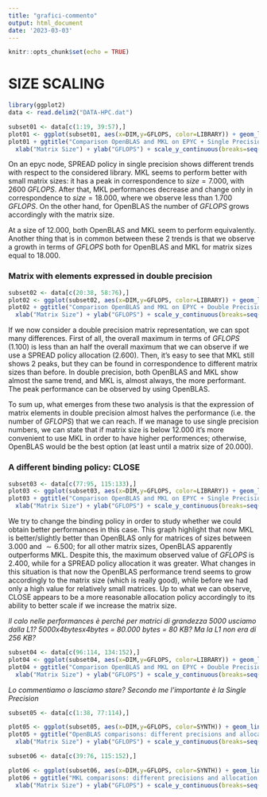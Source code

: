 ```yaml
---
title: "grafici-commento"
output: html_document
date: '2023-03-03'
---
```


```r
knitr::opts_chunk$set(echo = TRUE)
```

# SIZE SCALING

```r
library(ggplot2)
data <- read.delim2("DATA-HPC.dat")
```


```r
subset01 <- data[c(1:19, 39:57),]
plot01 <- ggplot(subset01, aes(x=DIM,y=GFLOPS, color=LIBRARY)) + geom_line() + geom_point()
plot01 + ggtitle("Comparison OpenBLAS and MKL on EPYC + Single Precision + SPREAD allocation policy") +
  xlab("Matrix Size") + ylab("GFLOPS") + scale_y_continuous(breaks=seq(0,3000,200)) + scale_x_continuous(breaks=seq(0,20000,2000))
```
On an epyc node, SPREAD policy in single precision shows different trends with respect to the considered library.
MKL seems to perform better with small matrix sizes: it has a peak in correspondence to $size=7.000$, with $2600\;GFLOPS$. After that, MKL performances decrease and change only in correspondence to $size=18.000$, where we observe less than $1.700\;GFLOPS$.
On the other hand, for OpenBLAS the number of $GFLOPS$ grows accordingly with the matrix size. 

At a size of $12.000$, both OpenBLAS and MKL seem to perform equivalently. 
Another thing that is in common between these 2 trends is that we observe a growth in terms of $GFLOPS$ both for OpenBLAS and MKL for matrix sizes equal to $18.000$.

### Matrix with elements expressed in double precision

```r
subset02 <- data[c(20:38, 58:76),]
plot02 <- ggplot(subset02, aes(x=DIM,y=GFLOPS, color=LIBRARY)) + geom_line() + geom_point()
plot02 + ggtitle("Comparison OpenBLAS and MKL on EPYC + Double Precision + SPREAD allocation policy") +
  xlab("Matrix Size") + ylab("GFLOPS") + scale_y_continuous(breaks=seq(0,3000,200)) + scale_x_continuous(breaks=seq(0,20000,2000))
```

If we now consider a double precision matrix representation, we can spot many differences. 
First of all, the overall maximum in terms of $GFLOPS$ ($1.100$) is less than an half the overall maximum that we can observe if we use a SPREAD policy allocation ($2.600$). 
Then, it's easy to see that MKL still shows 2 peaks, but they can be found in correspondence to different matrix sizes than before.
In double precision, both OpenBLAS and MKL show almost the same trend, and MKL is, almost always, the more performant. 
The peak performance can be observed by using OpenBLAS. 

To sum up, what emerges from these two analysis is that the expression of matrix elements in double precision almost halves the performance (i.e. the number of $GFLOPS$) that we can reach. If we manage to use single precision numbers, we can state that if matrix size is below $12.000$ it's more convenient to use MKL in order to have higher performences; otherwise, OpenBLAS would be the best option (at least until a matrix size of $20.000$). 


### A different binding policy: CLOSE

```r
subset03 <- data[c(77:95, 115:133),]
plot03 <- ggplot(subset03, aes(x=DIM,y=GFLOPS, color=LIBRARY)) + geom_line() + geom_point()
plot03 + ggtitle("Comparison OpenBLAS and MKL on EPYC + Single Precision + CLOSE allocation policy") +
  xlab("Matrix Size") + ylab("GFLOPS") + scale_y_continuous(breaks=seq(0,3000,200)) + scale_x_continuous(breaks=seq(0,20000,2000))
```
We try to change the binding policy in order to study whether we could obtain better performances in this case.
This graph highlight that now MKL is better/slightly better than OpenBLAS only for matrices of sizes between $3.000$ and $\sim 6.500$; for all other matrix sizes, OpenBLAS apparently outperforms MKL. 
Despite this, the maximum observed value of $GFLOPS$ is $2.400$, while for a SPREAD policy allocation it was greater. What changes in this situation is that now the OpenBLAS performance trend seems to grow accordingly to the matrix size (which is really good), while before we had only a high value for relatively small matrices. 
Up to what we can observe, CLOSE appears to be a more reasonable allocation policy accordingly to its ability to better scale if we increase the matrix size. 

*Il calo nelle performances è perché per matrici di grandezza 5000 usciamo dalla L1?*
*5000x4bytesx4bytes = 80.000 bytes = 80 KB? Ma la L1 non era di 256 KB?*


```r
subset04 <- data[c(96:114, 134:152),]
plot04 <- ggplot(subset04, aes(x=DIM,y=GFLOPS, color=LIBRARY)) + geom_line() + geom_point()
plot04 + ggtitle("Comparison OpenBLAS and MKL on EPYC + Double Precision + CLOSE allocation policy") +
  xlab("Matrix Size") + ylab("GFLOPS") + scale_y_continuous(breaks=seq(0,3000,200)) + scale_x_continuous(breaks=seq(0,20000,1000))
```

*Lo commentiamo o lasciamo stare? Secondo me l'importante è la Single Precision*

```r
subset05 <- data[c(1:38, 77:114),]

plot05 <- ggplot(subset05, aes(x=DIM,y=GFLOPS, color=SYNTH)) + geom_line() + geom_point()
plot05 + ggtitle("OpenBLAS comparisons: different precisions and allocation policies") +
  xlab("Matrix Size") + ylab("GFLOPS") + scale_y_continuous(breaks=seq(0,3000,200)) + scale_x_continuous(breaks=seq(0,20000,2000))

```



```r
subset06 <- data[c(39:76, 115:152),]

plot06 <- ggplot(subset06, aes(x=DIM,y=GFLOPS, color=SYNTH)) + geom_line() + geom_point()
plot06 + ggtitle("MKL comparisons: different precisions and allocation policies") +
  xlab("Matrix Size") + ylab("GFLOPS") + scale_y_continuous(breaks=seq(0,3000,200)) + scale_x_continuous(breaks=seq(0,20000,2000))

```




